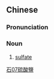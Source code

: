 {{also|硫酸盐}}
==Chinese==
{{zh-forms|s=硫酸盐|type=21}}

===Pronunciation===
{{zh-pron
|m=liúsuānyán
|cat=n
}}

===Noun===
{{zh-noun}}

# [[sulfate]]

[[Category:zh:Chemistry|石07硫酸鹽]]